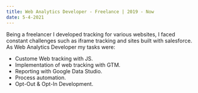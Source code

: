 ```yaml
---
title: Web Analytics Developer - Freelance | 2019 - Now
date: 5-4-2021
---
```

Being a freelancer I developed tracking for various websites, I faced constant challenges such as iframe tracking and sites built with salesforce.
As Web Analytics Developer my tasks were: 
- Custome Web tracking with JS.
- Implementation of web tracking with GTM.
- Reporting with Google Data Studio.
- Process automation.
- Opt-Out & Opt-In Development.
